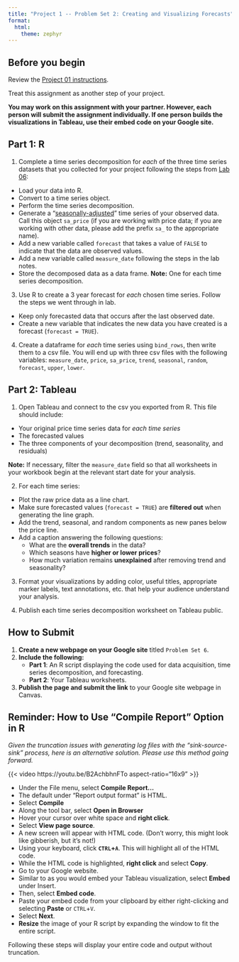 ```yaml
---
title: "Project 1 -- Problem Set 2: Creating and Visualizing Forecasts"
format: 
  html:
    theme: zephyr
---
```


## Before you begin

Review the [Project 01 instructions](https://csu-arec-330.github.io/materials/unit_01/project/project_1_instructions.html). 

Treat this assignment as another step of your project. 

**You may work on this assignment with your partner. However, each person will submit the assignment individually. If one person builds the visualizations in Tableau, use their embed code on your Google site.**

## Part 1: R

1. Complete a time series decomposition for *each* of the three time series datasets that you collected for your project following the steps from [Lab 06](lab_01_week_02.qmd):

  - Load your data into R.
  - Convert to a time series object.
  - Perform the time series decomposition.
  - Generate a "[seasonally-adjusted](https://otexts.com/fpp3/components.html#seasonally-adjusted-data)" time series of your observed data. Call this object `sa_price` (if you are working with price data; if you are working with other data, please add the prefix `sa_` to the appropriate name).
  - Add a new variable called `forecast` that takes a value of `FALSE` to indicate that the data are observed values.
  - Add a new variable called `measure_date` following the steps in the lab notes.
  - Store the decomposed data as a data frame. **Note:** One for each time series decomposition.

3. Use R to create a 3 year forecast for *each* chosen time series. Follow the steps we went through in lab.  

  - Keep only forecasted data that occurs after the last observed date. 
  - Create a new variable that indicates the new data you have created is a forecast (`forecast = TRUE`).

4. Create a dataframe for *each* time series using `bind_rows`, then write them to a csv file. You will end up with three csv files with the following variables: `measure_date`, `price`, `sa_price`, `trend`, `seasonal`, `random`, `forecast`, `upper`, `lower`. 


## Part 2: Tableau

1. Open Tableau and connect to the csv you exported from R. This file should include:
  - Your original price time series data for *each time series*
  - The forecasted values
  - The three components of your decomposition (trend, seasonality, and residuals)

**Note:** If necessary, filter the `measure_date` field so that all worksheets in your workbook begin at the relevant start date for your analysis. 

2. For each time series:

  - Plot the raw price data as a line chart. 
  - Make sure forecasted values (`forecast = TRUE`) are **filtered out** when generating the line graph. 
  - Add the trend, seasonal, and random components as new panes below the price line. 
  - Add a caption answering the following questions:
    - What are the **overall trends** in the data?  
    - Which seasons have **higher or lower prices**?  
    - How much variation remains **unexplained** after removing trend and seasonality?  

3. Format your visualizations by adding color, useful titles, appropriate marker labels, text annotations, etc. that help your audience understand your analysis.

4. Publish each time series decomposition worksheet on Tableau public.


## How to Submit

1. **Create a new webpage on your Google site** titled `Problem Set 6`.
2. **Include the following:**
   - **Part 1**: An R script displaying the code used for data acquisition, time series decomposition, and forecasting.
   - **Part 2**: Your Tableau worksheets.
3. **Publish the page and submit the link** to your Google site webpage in Canvas.


## Reminder: How to Use "Compile Report" Option in R

*Given the truncation issues with generating log files with the "sink-source-sink" process, here is an alternative solution. Please use this method going forward.*

{{< video https://youtu.be/B2AchbhnFTo aspect-ratio="16x9" >}}

- Under the File menu, select **Compile Report...**
- The default under "Report output format" is HTML. 
- Select **Compile**
- Along the tool bar, select **Open in Browser**
- Hover your cursor over white space and **right click**.
- Select **View page source**.
- A new screen will appear with HTML code. (Don't worry, this might look like gibberish, but it's not!)
- Using your keyboard, click **`CTRL`+`A`**. This will highlight all of the HTML code.
- While the HTML code is highlighted, **right click** and select **Copy**.
- Go to your Google website. 
- Similar to as you would embed your Tableau visualization, select **Embed** under Insert.
- Then, select **Embed code**.
- Paste your embed code from your clipboard by either right-clicking and selecting **Paste** or `CTRL`+`V`.
- Select **Next**.
- **Resize** the image of your R script by expanding the window to fit the entire script.  

Following these steps will display your entire code and output without truncation. 